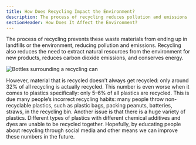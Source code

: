 ```yaml
---
title: How Does Recycling Impact the Environment?
description: The process of recycling reduces pollution and emissions
sectionHeader: How Does It Affect the Environment?
---
```


The process of recycling prevents these waste materials from ending up in landfills or the environment, reducing pollution and emissions.
Recycling also reduces the need to extract natural resources from the environment for new products, reduces carbon dioxide emissions, and conserves energy.

![Bottles surrounding a recycling can](/images/recycling-impact.avif)

However, material that is recycled doesn’t always get recycled: only around 32% of all recycling is actually recycled.
This number is even worse when it comes to plastics specifically: only 5–6% of all plastics are recycled.
This is due many people’s incorrect recycling habits: many people throw non-recyclable plastics, such as plastic bags, packing peanuts, batteries, straws, in the recycling bin.
Another issue is that there is a huge variety of plastics.
Different types of plastics with different chemical additives and dyes are unable to be recycled together.
Hopefully, by educating people about recycling through social media and other means we can improve these numbers in the future.
